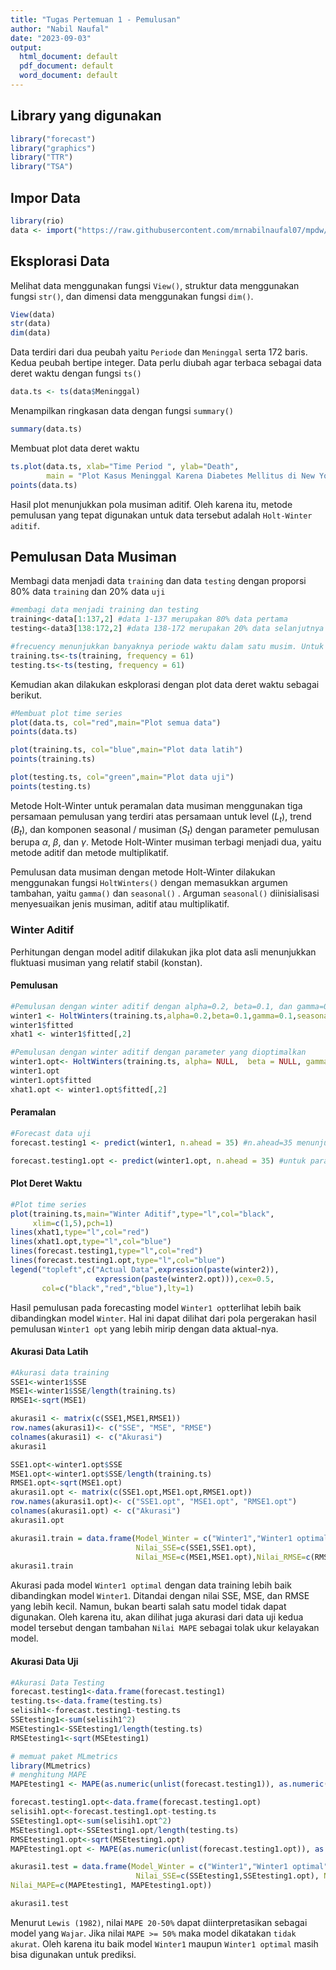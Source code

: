 ```yaml
---
title: "Tugas Pertemuan 1 - Pemulusan"
author: "Nabil Naufal"
date: "2023-09-03"
output:
  html_document: default
  pdf_document: default
  word_document: default
---
```


## Library yang digunakan
```r
library("forecast")
library("graphics")
library("TTR")
library("TSA")
```

## Impor Data
```r
library(rio)
data <- import("https://raw.githubusercontent.com/mrnabilnaufal07/mpdw/main/Data/Data-Nabil.csv")
```

## Eksplorasi Data
Melihat data menggunakan fungsi `View()`, struktur data menggunakan fungsi `str()`, dan dimensi data menggunakan fungsi `dim()`.

```r
View(data)
str(data)
dim(data)
```
Data terdiri dari dua peubah yaitu `Periode` dan `Meninggal` serta 172 baris. Kedua peubah bertipe integer. Data perlu diubah agar terbaca sebagai data deret waktu dengan fungsi `ts()`
```r
data.ts <- ts(data$Meninggal)
```

Menampilkan ringkasan data dengan fungsi `summary()`
```r
summary(data.ts)
```

Membuat plot data deret waktu

```r
ts.plot(data.ts, xlab="Time Period ", ylab="Death", 
        main = "Plot Kasus Meninggal Karena Diabetes Mellitus di New York City")
points(data.ts)
```
Hasil plot menunjukkan pola musiman aditif. Oleh karena itu, metode pemulusan yang tepat digunakan untuk data tersebut adalah `Holt-Winter aditif`.

## Pemulusan Data Musiman

Membagi data menjadi data `training` dan data `testing` dengan proporsi 80% data `training` dan 20% data `uji`
```r
#membagi data menjadi training dan testing
training<-data[1:137,2] #data 1-137 merupakan 80% data pertama
testing<-data3[138:172,2] #data 138-172 merupakan 20% data selanjutnya

#frecuency menunjukkan banyaknya periode waktu dalam satu musim. Untuk data ini, satu periode diperkirakan terdiri dari 61 periode (hasil eksplorasi)
training.ts<-ts(training, frequency = 61)
testing.ts<-ts(testing, frequency = 61)
```

Kemudian akan dilakukan eskplorasi dengan plot data deret waktu sebagai berikut.

```r
#Membuat plot time series
plot(data.ts, col="red",main="Plot semua data")
points(data.ts)

plot(training.ts, col="blue",main="Plot data latih")
points(training.ts)

plot(testing.ts, col="green",main="Plot data uji")
points(testing.ts)
```

Metode Holt-Winter untuk peramalan data musiman menggunakan tiga persamaan pemulusan yang terdiri atas persamaan untuk level $(L_t)$, trend $(B_t)$, dan komponen seasonal / musiman $(S_t)$ dengan parameter pemulusan berupa $\alpha$, $\beta$, dan $\gamma$. Metode Holt-Winter musiman terbagi menjadi dua, yaitu metode aditif dan metode multiplikatif.

Pemulusan data musiman dengan metode Holt-Winter dilakukan menggunakan fungsi `HoltWinters()` dengan memasukkan argumen tambahan, yaitu `gamma()` dan `seasonal()` . Arguman `seasonal()` diinisialisasi menyesuaikan jenis musiman, aditif atau multiplikatif.

### Winter Aditif

Perhitungan dengan model aditif dilakukan jika plot data asli menunjukkan fluktuasi musiman yang relatif stabil (konstan).

#### Pemulusan

```r
#Pemulusan dengan winter aditif dengan alpha=0.2, beta=0.1, dan gamma=0.1
winter1 <- HoltWinters(training.ts,alpha=0.2,beta=0.1,gamma=0.1,seasonal = "additive")
winter1$fitted
xhat1 <- winter1$fitted[,2]

#Pemulusan dengan winter aditif dengan parameter yang dioptimalkan
winter1.opt<- HoltWinters(training.ts, alpha= NULL,  beta = NULL, gamma = NULL, seasonal = "additive")
winter1.opt
winter1.opt$fitted
xhat1.opt <- winter1.opt$fitted[,2]
```

#### Peramalan

```r
#Forecast data uji
forecast.testing1 <- predict(winter1, n.ahead = 35) #n.ahead=35 menunjukkan banyaknya data yang akan dilakukan peramalan, dalam hal ini 35

forecast.testing1.opt <- predict(winter1.opt, n.ahead = 35) #untuk parameter yang dioptimalkan
```

#### Plot Deret Waktu

```r
#Plot time series
plot(training.ts,main="Winter Aditif",type="l",col="black",
     xlim=c(1,5),pch=1)
lines(xhat1,type="l",col="red")
lines(xhat1.opt,type="l",col="blue")
lines(forecast.testing1,type="l",col="red")
lines(forecast.testing1.opt,type="l",col="blue")
legend("topleft",c("Actual Data",expression(paste(winter2)),
                   expression(paste(winter2.opt))),cex=0.5,
       col=c("black","red","blue"),lty=1)
```
Hasil pemulusan pada forecasting model `Winter1 opt`terlihat lebih baik dibandingkan model `Winter`. Hal ini dapat dilihat dari pola pergerakan hasil pemulusan `Winter1 opt` yang lebih mirip dengan data aktual-nya.


#### Akurasi Data Latih

```r
#Akurasi data training
SSE1<-winter1$SSE
MSE1<-winter1$SSE/length(training.ts)
RMSE1<-sqrt(MSE1)

akurasi1 <- matrix(c(SSE1,MSE1,RMSE1))
row.names(akurasi1)<- c("SSE", "MSE", "RMSE")
colnames(akurasi1) <- c("Akurasi")
akurasi1

SSE1.opt<-winter1.opt$SSE
MSE1.opt<-winter1.opt$SSE/length(training.ts)
RMSE1.opt<-sqrt(MSE1.opt)
akurasi1.opt <- matrix(c(SSE1.opt,MSE1.opt,RMSE1.opt))
row.names(akurasi1.opt)<- c("SSE1.opt", "MSE1.opt", "RMSE1.opt")
colnames(akurasi1.opt) <- c("Akurasi")
akurasi1.opt

akurasi1.train = data.frame(Model_Winter = c("Winter1","Winter1 optimal"),
                            Nilai_SSE=c(SSE1,SSE1.opt),
                            Nilai_MSE=c(MSE1,MSE1.opt),Nilai_RMSE=c(RMSE1,RMSE1.opt))
akurasi1.train
```
Akurasi pada model `Winter1 optimal` dengan data training lebih baik dibandingkan model `Winter1`. Ditandai dengan nilai SSE, MSE, dan RMSE yang lebih kecil. Namun, bukan bearti salah satu model tidak dapat digunakan. Oleh karena itu, akan dilihat juga akurasi dari data uji kedua model tersebut dengan tambahan `Nilai MAPE` sebagai tolak ukur kelayakan model.

#### Akurasi Data Uji

```r
#Akurasi Data Testing
forecast.testing1<-data.frame(forecast.testing1)
testing.ts<-data.frame(testing.ts)
selisih1<-forecast.testing1-testing.ts
SSEtesting1<-sum(selisih1^2)
MSEtesting1<-SSEtesting1/length(testing.ts)
RMSEtesting1<-sqrt(MSEtesting1)

# memuat paket MLmetrics
library(MLmetrics)
# menghitung MAPE
MAPEtesting1 <- MAPE(as.numeric(unlist(forecast.testing1)), as.numeric(unlist(testing.ts)))

forecast.testing1.opt<-data.frame(forecast.testing1.opt)
selisih1.opt<-forecast.testing1.opt-testing.ts
SSEtesting1.opt<-sum(selisih1.opt^2)
MSEtesting1.opt<-SSEtesting1.opt/length(testing.ts)
RMSEtesting1.opt<-sqrt(MSEtesting1.opt)
MAPEtesting1.opt <- MAPE(as.numeric(unlist(forecast.testing1.opt)), as.numeric(unlist(testing.ts)))

akurasi1.test = data.frame(Model_Winter = c("Winter1","Winter1 optimal"),
                            Nilai_SSE=c(SSEtesting1,SSEtesting1.opt), Nilai_MSE=c(MSEtesting1,MSEtesting1.opt),Nilai_RMSE=c(RMSEtesting1,RMSEtesting1.opt),
Nilai_MAPE=c(MAPEtesting1, MAPEtesting1.opt))

akurasi1.test
```
Menurut `Lewis (1982)`, nilai `MAPE 20-50%` dapat diinterpretasikan sebagai model yang `Wajar`. Jika nilai `MAPE >= 50%` maka model dikatakan `tidak akurat`. Oleh karena itu baik model `Winter1` maupun `Winter1 optimal` masih bisa digunakan untuk prediksi.